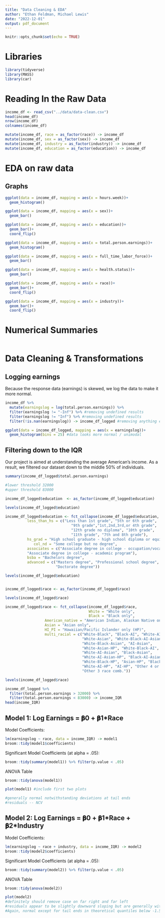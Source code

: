 ```yaml
---
title: "Data Cleaning & EDA"
author: "Ethan Feldman, Michael Lewis"
date: "2022-12-01"
output: pdf_document
---
```


```r
knitr::opts_chunk$set(echo = TRUE)
```

# Libraries

```r
library(tidyverse)
library(MASS)
library(car)
```

# Reading In the Raw Data

```r
income_df <- read_csv("../data/data-clean.csv")
head(income_df)
nrow(income_df)
colnames(income_df)

mutate(income_df, race = as_factor(race)) -> income_df
mutate(income_df, sex = as_factor(sex)) -> income_df
mutate(income_df, industry = as_factor(industry)) -> income_df
mutate(income_df, education = as_factor(education)) -> income_df
```

# EDA on raw data

## Graphs

```r
ggplot(data = income_df, mapping = aes(x = hours.week))+
  geom_histogram()

ggplot(data = income_df, mapping = aes(x = sex))+
  geom_bar()

ggplot(data = income_df, mapping = aes(x = education))+
  geom_bar()+
  coord_flip()

ggplot(data = income_df, mapping = aes(x = total.person.earnings))+
  geom_histogram()

ggplot(data = income_df, mapping = aes(x = full_time_labor_force))+
  geom_bar()

ggplot(data = income_df, mapping = aes(x = health.status))+
  geom_bar()

ggplot(data = income_df, mapping = aes(x = race))+
  geom_bar()+
  coord_flip()

ggplot(data = income_df, mapping = aes(x = industry))+
  geom_bar()+
  coord_flip()
```

# Numerical Summaries

```r

```

# Data Cleaning & Transformations

## Logging earnings

Because the response data (earnings) is skewed, we log the data to make it more normal.

```r
income_df %>% 
  mutate(earningslog = log(total.person.earnings)) %>%
  filter(earningslog != "-Inf") %>% #removing undefined results
  filter(earningslog != "Inf") %>% #removing undefined results
  filter(!is.nan(earningslog)) -> income_df_logged #removing anything else 

ggplot(data = income_df_logged, mapping = aes(x = earningslog))+
  geom_histogram(bins = 25) #data looks more normal / unimodal 

```

## Filtering down to the IQR

Our project is aimed at understanding the average American's income. As a result, we filtered our dataset down to the middle 50% of individuals.

```r
summary(income_df_logged$total.person.earnings)

#lower threshold 32000
#upper threshold 83000

income_df_logged$education  <- as_factor(income_df_logged$education)

levels(income_df_logged$education)

income_df_logged$education <- fct_collapse(income_df_logged$education,
          less_than_hs = c("Less than 1st grade", "5th or 6th grade",
                              "9th grade","1st,2nd,3rd,or 4th grade",
                              "12th grade no diploma", "10th grade",
                              "11th grade", "7th and 8th grade"),
          hs_grad = "High school graduate - high school diploma or equivalent", 
             col_nd = "Some college but no degree",
          associates = c("Associate degree in college - occupation/vocation program",
          "Associate degree in college - academic program"),
          bsba = "Bachelors degree",
          advanced = c("Masters degree", "Professional school degree",
                       "Doctorate degree"))

levels(income_df_logged$education)


income_df_logged$race <- as_factor(income_df_logged$race)

levels(income_df_logged$race)

income_df_logged$race <- fct_collapse(income_df_logged$race,
                                      White = "White only",
                                      Black = "Black only",
                  American_native = "American Indian, Alaskan Native only (AI)",
                  Asian = "Asian only",
                  HI_PI = "Hawaiian/Pacific Islander only (HP)",
                  multi_racial = c("White-Black", "Black-AI", "White-AI",
                                   "White-Asian", "White-Black-AI-Asian",
                                   "White-Black-Asian", "AI-Asian",
                                   "White-Asian-HP", "White-Black-AI", 
                                   "White-AI-Asian", "Black-Asian", 
                                   "White-AI-Asian-HP", "Black-AI-Asian",
                                   "White-Black-HP", "Asian-HP", "Black-HP",
                                   "White-AI-HP", "AI-HP", "Other 4 or 5 race comb.",
                                   "Other 3 race comb."))

levels(income_df_logged$race)

income_df_logged %>% 
  filter(total.person.earnings > 32000) %>%
  filter(total.person.earnings < 83000) -> income_IQR
head(income_IQR)
```

## Model 1: Log Earnings = 𝛃0 + 𝛃1\*Race

Model Coefficients:

```r
lm(earningslog ~ race, data = income_IQR) -> model1
broom::tidy(model1$coefficients) 
```

Significant Model Coefficients (at alpha = .05):

```r
broom::tidy(summary(model1)) %>% filter(p.value < .05)
```

ANOVA Table

```r
broom::tidy(anova(model1))
```

```r
plot(model1) #include first two plots

#generally normal notwithstanding deviations at tail ends
#residuals -- NCV
```

## Model 2: Log Earnings = 𝛃0 + 𝛃1\*Race + 𝛃2\*Industry

Model Coefficients:

```r
lm(earningslog ~ race + industry, data = income_IQR) -> model2
broom::tidy(model2$coefficients) 
```

Significant Model Coefficients (at alpha = .05):

```r
broom::tidy(summary(model2)) %>% filter(p.value < .05)
```

ANOVA Table

```r
broom::tidy(anova(model2))
```

```r
plot(model2)
#definitely should remove case on far right and far left
#residuals appear to be slightly downward sloping but are generally within -.6 and .6. Variance is relatively constant. 
#Again, normal except for tail ends in theoretical quantiles below -1.5 and 1.5
```
